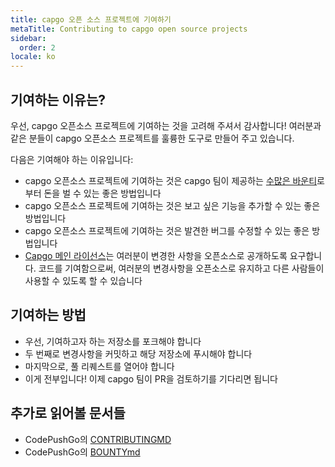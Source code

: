 ```yaml
---
title: capgo 오픈 소스 프로젝트에 기여하기
metaTitle: Contributing to capgo open source projects
sidebar:
  order: 2
locale: ko
---
```


## 기여하는 이유는?

우선, capgo 오픈소스 프로젝트에 기여하는 것을 고려해 주셔서 감사합니다! 여러분과 같은 분들이 capgo 오픈소스 프로젝트를 훌륭한 도구로 만들어 주고 있습니다.

다음은 기여해야 하는 이유입니다:

* capgo 오픈소스 프로젝트에 기여하는 것은 capgo 팀이 제공하는 [수많은 바운티](https://consolealgoraio/org/Capgo/)로부터 돈을 벌 수 있는 좋은 방법입니다
* capgo 오픈소스 프로젝트에 기여하는 것은 보고 싶은 기능을 추가할 수 있는 좋은 방법입니다
* capgo 오픈소스 프로젝트에 기여하는 것은 발견한 버그를 수정할 수 있는 좋은 방법입니다
* [Capgo 메인 라이선스](https://github.com/Cap-go/capgo/blob/main/LICENSE/)는 여러분이 변경한 사항을 오픈소스로 공개하도록 요구합니다. 코드를 기여함으로써, 여러분의 변경사항을 오픈소스로 유지하고 다른 사람들이 사용할 수 있도록 할 수 있습니다

## 기여하는 방법

* 우선, 기여하고자 하는 저장소를 포크해야 합니다
* 두 번째로 변경사항을 커밋하고 해당 저장소에 푸시해야 합니다
* 마지막으로, 풀 리퀘스트를 열어야 합니다
* 이게 전부입니다! 이제 capgo 팀이 PR을 검토하기를 기다리면 됩니다

## 추가로 읽어볼 문서들

* CodePushGo의 [CONTRIBUTINGMD](https://github.com/Cap-go/capgo/blob/main/CONTRIBUTINGmd/)
* CodePushGo의 [BOUNTYmd](https://github.com/Cap-go/capgo/blob/main/BOUNTYmd/)
